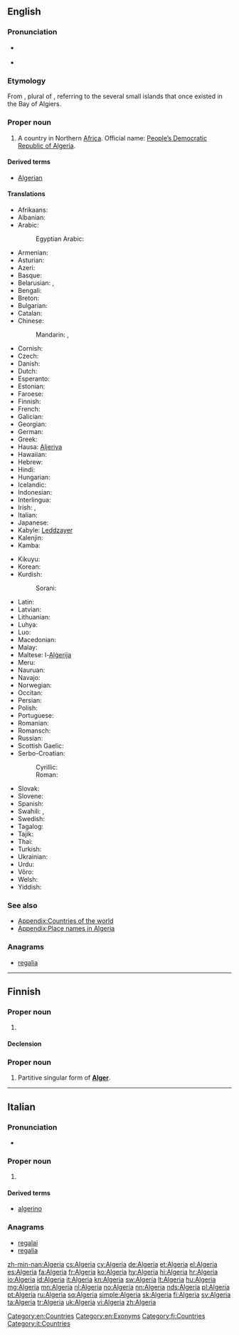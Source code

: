 ==English==
{{wikipedia}}

===Pronunciation===
* {{a|RP}} {{IPA|/ælˈdʒɪəriə/}}
* {{audio|En-us-Algeria.ogg|Audio (US)}}

===Etymology===
From {{etyl|ar}} {{term|الجزائر|tr=al-jazā’ir||the islands|lang=ar}}, plural of {{term|جزيرة|tr=jazīra||island|lang=ar}}, referring to the several small islands that once existed in the Bay of Algiers.

===Proper noun===
{{en-proper noun}}

# A country in Northern [[Africa]]. Official name: [[People’s Democratic Republic of Algeria]].

====Derived terms====
* [[Algerian]]

====Translations====
{{trans-top|country}}
* Afrikaans: {{t-|af|Algerië}}
* Albanian: {{t+|sq|Algjeria|xs=Albanian}}
* Arabic: {{t-|ar|الجزائر|p|tr=al-jazāʾir}}
*: Egyptian Arabic: {{tø|arz|الجزاير|f|tr=e'gazayer|sc=Arab}}
* Armenian: {{t-|hy|Ալժիր|tr=Alžir}}
* Asturian: {{t+|ast|Arxelia|f}}
* Azeri: {{t+|az|Əlcəzair|xs=Azeri}}
* Basque: {{t-|eu|Aljeria}}
* Belarusian: {{t-|be|Алжыр|m|tr=Alžýr|xs=Belarusian}}, {{t-|be|Альжыр|m|tr=Al'žýr|xs=Belarusian}} {{qualifier|Taraškevica orthography}}
* Bengali: {{t-|bn|আলজেরিয়া}}
* Breton: {{t-|br|Aljeria}}
* Bulgarian: {{t-|bg|Алжир|m|tr=Alžír}}
* Catalan: {{t+|ca|Algèria|f}}
* Chinese:
*: Mandarin: {{t-|cmn|阿爾及利亞|sc=Hani}},  {{t-|cmn|阿尔及利亚|tr=Ā'ěrjílìyà|sc=Hani}}
* Cornish: {{t-|kw|Aljeri}}
* Czech: {{t+|cs|Alžírsko|n}}
* Danish: {{t-|da|Algeriet}}
* Dutch: {{t+|nl|Algerije}}
* Esperanto: {{t-|eo|Alĝerio|xs=Esperanto}}
* Estonian: {{t+|et|Alžeeria}}
* Faroese: {{t-|fo|Algeria|n}}
* Finnish: {{t+|fi|Algeria}}
* French: {{t+|fr|Algérie|f}}
* Galician: {{t+|gl|Alxeria|f}}
* Georgian: {{t-|ka|ალჟირი|sc=Geor|xs=Georgian}}
* German: {{t+|de|Algerien|n}}
* Greek: {{t+|el|Αλγερία|f|tr=Algería}}
* Hausa: [[Aljeriya]]
* Hawaiian: {{tø|haw|'Alekelia|alt=ʻAlekelia}}
* Hebrew: {{t-|he|אלג׳יריה|f|tr=Aljiriya}}
* Hindi: {{t+|hi|अल्जीरिया|tr=Aljīriyā|xs=Hindi}}
* Hungarian: {{t+|hu|Algéria}}
* Icelandic: {{t+|is|Alsír}}
* Indonesian: {{t-|id|Aljazair}}
* Interlingua: {{t-|ia|Algeria}}
* Irish: {{t-|ga|Ailgéir|f|alt=An Ailgéir}}, {{t-|ga|Daon-Phoblacht Dhaonlathach na hAilgéire|f}}
* Italian: {{t+|it|Algeria|f}}
* Japanese: {{t+|ja|アルジェリア|tr=Arujeria}}
* Kabyle: [[Leddzayer]]
* Kalenjin: {{tø|kln|Aljeria}}
* Kamba: {{tø|kam|Aljeria}}
{{trans-mid}}
* Kikuyu: {{tø|ki|Aljeria}}
* Korean: {{t+|ko|알제리|tr=Aljeri|sc=Hang}}
* Kurdish:
*: Sorani: {{t|ku|جه‌زایر|sc=ku-Arab}}
* Latin: {{t-|la|Algerium}}
* Latvian: {{t-|lv|Alžīrija|xs=Latvian}}
* Lithuanian: {{t+|lt|Alžyras|xs=Lithuanian}}
* Luhya: {{tø|luy|Aljeria}}
* Luo: {{tø|luo|Aljeria}}
* Macedonian: {{t+|mk|Алжир|m|tr=Álžir}}
* Malay: {{t-|ms|Algeria|xs=Malay}}
* Maltese: l-[[Alġerija]]
* Meru: {{tø|mer|Aljeria}}
* Nauruan: {{t-|na|Algeria|xs=Nauruan}}
* Navajo: {{tø|nv|Aljííya}}
* Norwegian: {{t+|no|Algerie}}
* Occitan: {{t-|oc|Argeria|f}}
* Persian: {{t+|fa|الجزایر|tr=Aljazâyer|xs=Persian}}
* Polish: {{t+|pl|Algieria|f}}
* Portuguese: {{t+|pt|Argélia|f}}
* Romanian: {{t-|ro|Algeria|f}}
* Romansch: {{t-|rm|Algeria}}
* Russian: {{t+|ru|Алжир|m|tr=Alžír}}
* Scottish Gaelic: {{t-|gd|Algeria}}
* Serbo-Croatian:
*: Cyrillic: {{t-|sh|Алжир|m}}
*: Roman: {{t-|sh|Alžir|m}}
* Slovak: {{t-|sk|Alžírsko}}
* Slovene: {{t+|sl|Alžirija|f}}
* Spanish: {{t+|es|Argelia|f}}
* Swahili: {{t+|sw|Aljeria|xs=Swahili}}, {{t-|sw|Ualjeri}}
* Swedish: {{t+|sv|Algeriet}}
* Tagalog: {{t-|tl|Algeria}}
* Tajik: {{t-|tg|Алҷазоир|tr=Aljazoir|sc=Cyrl}}
* Thai: {{t-|th|ประเทศแอลจีเรีย|tr=pràthàèt aenjiria}}
* Turkish: {{t+|tr|Cezayir}}
* Ukrainian: {{t+|uk|Алжир|m|tr=Alžýr|xs=Ukrainian}}
* Urdu: {{t-|ur|الجزائر|tr=Aljazâ’ir|xs=Urdu}}
* Võro: {{tø|vro|Alžeeriä}}
* Welsh: {{t+|cy|Algeria|xs=Welsh}}
* Yiddish: {{t-|yi|אַלזשיר|tr=Alzhir|sc=Hebr|xs=Yiddish}}
{{trans-bottom}}

===See also===
* [[Appendix:Countries of the world]]
* [[Appendix:Place names in Algeria]]

===Anagrams===
* [[regalia#English|regalia]]

[[Category:en:Countries]]
[[Category:en:Exonyms]]

----

==Finnish==
{{wikipedia|lang=fi}}

===Proper noun===
{{fi-proper noun}}

# {{l|en|Algeria}}

====Declension====
{{fi-decl-kulkija|Algeri|nopl=1}}

===Proper noun===
{{head|fi|proper noun form}}

# Partitive singular form of '''[[Alger#Finnish|Alger]]'''.

[[Category:fi:Countries]]

----

==Italian==
{{wikipedia|lang=it}}

===Pronunciation===
* {{audio|It-Algeria.ogg|Audio}}

===Proper noun===
{{it-proper noun|f}}

# {{l|en|Algeria}}

====Derived terms====
* [[algerino]]

===Anagrams===
* [[regalai#Italian|regalai]]
* [[regalia#Italian|regalia]]

[[Category:it:Countries]]

[[zh-min-nan:Algeria]]
[[cs:Algeria]]
[[cy:Algeria]]
[[de:Algeria]]
[[et:Algeria]]
[[el:Algeria]]
[[es:Algeria]]
[[fa:Algeria]]
[[fr:Algeria]]
[[ko:Algeria]]
[[hy:Algeria]]
[[hi:Algeria]]
[[hr:Algeria]]
[[io:Algeria]]
[[id:Algeria]]
[[it:Algeria]]
[[kn:Algeria]]
[[sw:Algeria]]
[[lt:Algeria]]
[[hu:Algeria]]
[[mg:Algeria]]
[[mn:Algeria]]
[[nl:Algeria]]
[[no:Algeria]]
[[nn:Algeria]]
[[nds:Algeria]]
[[pl:Algeria]]
[[pt:Algeria]]
[[ru:Algeria]]
[[sq:Algeria]]
[[simple:Algeria]]
[[sk:Algeria]]
[[fi:Algeria]]
[[sv:Algeria]]
[[ta:Algeria]]
[[tr:Algeria]]
[[uk:Algeria]]
[[vi:Algeria]]
[[zh:Algeria]]